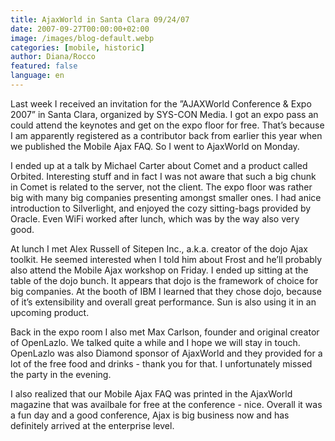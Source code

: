 ```yaml
---
title: AjaxWorld in Santa Clara 09/24/07
date: 2007-09-27T00:00:00+02:00
image: /images/blog-default.webp
categories: [mobile, historic]
author: Diana/Rocco
featured: false
language: en
---
```


<div class="entry-content">
Last week I received an invitation for the ”AJAXWorld Conference &amp; Expo 2007” in Santa Clara, organized by SYS-CON Media. I got an expo pass an could attend the keynotes and get on the expo floor for free. That’s because I am apparently registered as a contributor back from earlier this year when we published the Mobile Ajax FAQ. So I went to AjaxWorld on Monday.



I ended up at a talk by Michael Carter about Comet and a product called Orbited. Interesting stuff and in fact I was not aware that such a big chunk in Comet is related to the server, not the client. The expo floor was rather big with many big companies presenting amongst smaller ones. I had anice introduction to Silverlight, and enjoyed the cozy sitting-bags provided by Oracle. Even WiFi worked after lunch, which was by the way also very good.



At lunch I met Alex Russell of Sitepen Inc., a.k.a. creator of the dojo Ajax toolkit. He seemed interested when I told him about Frost and he’ll probably also attend the Mobile Ajax workshop on Friday. I ended up sitting at the table of the dojo bunch. It appears that dojo is the framework of choice for big companies. At the booth of IBM I learned that they chose dojo, because of it’s extensibility and overall great performance. Sun is also using it in an upcoming product.



Back in the expo room I also met Max Carlson, founder and original creator of OpenLazlo. We talked quite a while and I hope we will stay in touch. OpenLazlo was also Diamond sponsor of AjaxWorld and they provided for a lot of the free food and drinks - thank you for that. I unfortunately missed the party in the evening.



I also realized that our Mobile Ajax FAQ was printed in the AjaxWorld magazine that was availbale for free at the conference - nice. Overall it was a fun day and a good conference, Ajax is big business now and has definitely arrived at the enterprise level.
</div>

